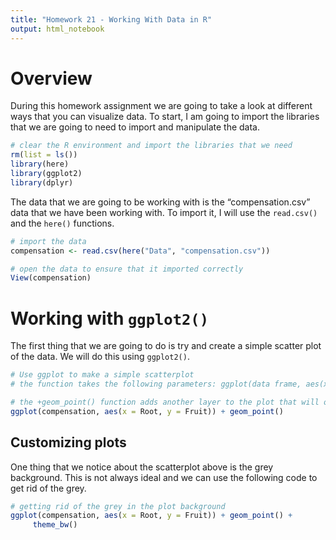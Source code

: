 ```yaml
---
title: "Homework 21 - Working With Data in R"
output: html_notebook
---
```


# Overview
During this homework assignment we are going to take a look at different ways that you can visualize data.  To start, I am going to import the libraries that we are going to need to import and manipulate the data. 

```r
# clear the R environment and import the libraries that we need
rm(list = ls())
library(here)
library(ggplot2)
library(dplyr)
```

The data that we are going to be working with is the "compensation.csv" data that we have been working with. To import it, I will use the `read.csv()` and the `here()` functions.

```r
# import the data 
compensation <- read.csv(here("Data", "compensation.csv"))

# open the data to ensure that it imported correctly
View(compensation)
```

# Working with `ggplot2()`
The first thing that we are going to do is try and create a simple scatter plot of the data.  We will do this using `ggplot2()`.

```r
# Use ggplot to make a simple scatterplot
# the function takes the following parameters: ggplot(data frame, aes(x = x-axis, y = y-axis))+geom_point()

# the +geom_point() function adds another layer to the plot that will overlay your data points
ggplot(compensation, aes(x = Root, y = Fruit)) + geom_point()
```
## Customizing plots
One thing that we notice about the scatterplot above is the grey background.  This is not always ideal and we can use the following code to get rid of the grey.

```r
# getting rid of the grey in the plot background
ggplot(compensation, aes(x = Root, y = Fruit)) + geom_point() + 
     theme_bw()
```


